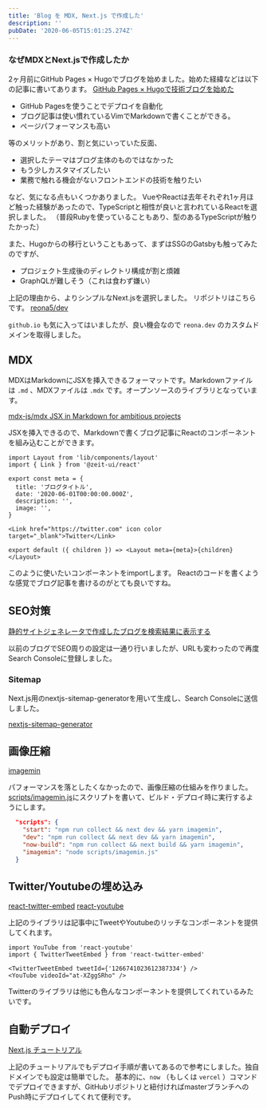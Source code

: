 ```yaml
---
title: 'Blog を MDX, Next.js で作成した'
description: ''
pubDate: '2020-06-05T15:01:25.274Z'
---
```


### なぜMDXとNext.jsで作成したか

2ヶ月前にGitHub Pages × Hugoでブログを始めました。始めた経緯などは以下の記事に書いてあります。
[GitHub Pages × Hugoで技術ブログを始めた](/posts/20200331)

- GitHub Pagesを使うことでデプロイを自動化
- ブログ記事は使い慣れているVimでMarkdownで書くことができる。
- ページパフォーマンスも高い

等のメリットがあり、割と気にいっていた反面、

- 選択したテーマはブログ主体のものではなかった
- もう少しカスタマイズしたい
- 業務で触れる機会がないフロントエンドの技術を触りたい

など、気になる点もいくつかありました。
VueやReactは去年それぞれ1ヶ月ほど触った経験があったので、TypeScriptと相性が良いと言われているReactを選択しました。
（普段Rubyを使っていることもあり、型のあるTypeScriptが触りたかった）

また、Hugoからの移行ということもあって、まずはSSGのGatsbyも触ってみたのですが、

- プロジェクト生成後のディレクトリ構成が割と煩雑
- GraphQLが難しそう（これは食わず嫌い）

上記の理由から、よりシンプルなNext.jsを選択しました。
リポジトリはこちらです。
[reona5/dev](https://github.com/reona5/dev)

`github.io` も気に入ってはいましたが、良い機会なので `reona.dev` のカスタムドメインを取得しました。

## MDX

MDXはMarkdownにJSXを挿入できるフォーマットです。Markdownファイルは `.md` 、MDXファイルは `.mdx` です。オープンソースのライブラリとなっています。

[mdx-js/mdx JSX in Markdown for ambitious projects](https://github.com/mdx-js/mdx)

JSXを挿入できるので、Markdownで書くブログ記事にReactのコンポーネントを組み込むことができます。

```mdx
import Layout from 'lib/components/layout'
import { Link } from '@zeit-ui/react'

export const meta = {
  title: 'ブログタイトル',
  date: '2020-06-01T00:00:00.000Z',
  description: '',
  image: '',
}

<Link href="https://twitter.com" icon color target="_blank">Twitter</Link>

export default ({ children }) => <Layout meta={meta}>{children}</Layout>
```

このように使いたいコンポーネントをimportします。
Reactのコードを書くような感覚でブログ記事を書けるのがとても良いですね。

## SEO対策

[静的サイトジェネレータで作成したブログを検索結果に表示する](/posts/20200518)

以前のブログでSEO周りの設定は一通り行いましたが、URLも変わったので再度Search Consoleに登録しました。

### Sitemap

Next.js用のnextjs-sitemap-generatorを用いて生成し、Search Consoleに送信しました。

[nextjs-sitemap-generator](https://www.npmjs.com/package/nextjs-sitemap-generator)

## 画像圧縮

[imagemin](https://github.com/imagemin/imagemin)

パフォーマンスを落としたくなかったので、画像圧縮の仕組みを作りました。
[scripts/imagemin.js](https://github.com/reona5/dev/blob/master/scripts/imagemin.js)にスクリプトを書いて、ビルド・デプロイ時に実行するようにします。

```json
  "scripts": {
    "start": "npm run collect && next dev && yarn imagemin",
    "dev": "npm run collect && next dev && yarn imagemin",
    "now-build": "npm run collect && next build && yarn imagemin",
    "imagemin": "node scripts/imagemin.js"
  }

```

## Twitter/Youtubeの埋め込み

[react-twitter-embed](https://www.npmjs.com/package/react-twitter-embed)
[react-youtube](https://www.npmjs.com/package/react-youtube)

上記のライブラリは記事中にTweetやYoutubeのリッチなコンポーネントを提供してくれます。

```mdx
import YouTube from 'react-youtube'
import { TwitterTweetEmbed } from 'react-twitter-embed'

<TwitterTweetEmbed tweetId={'1266741023612387334'} />
<YouTube videoId="at-XZggSRho" />
```

Twitterのライブラリは他にも色んなコンポーネントを提供してくれているみたいです。

## 自動デプロイ

[Next.js チュートリアル](https://nextjs.org/learn/basics/deploying-nextjs-app)

上記のチュートリアルでもデプロイ手順が書いてあるので参考にしました。独自ドメインでも設定は簡単でした。
基本的に、`now` （もしくは `vercel` ）コマンドでデプロイできますが、GitHubリポジトリと紐付ければmasterブランチへのPush時にデプロイしてくれて便利です。
